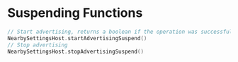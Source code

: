 # Suspending Functions

```kotlin
// Start advertising, returns a boolean if the operation was successful
NearbySettingsHost.startAdvertisingSuspend()
// Stop advertising
NearbySettingsHost.stopAdvertisingSuspend()
```

